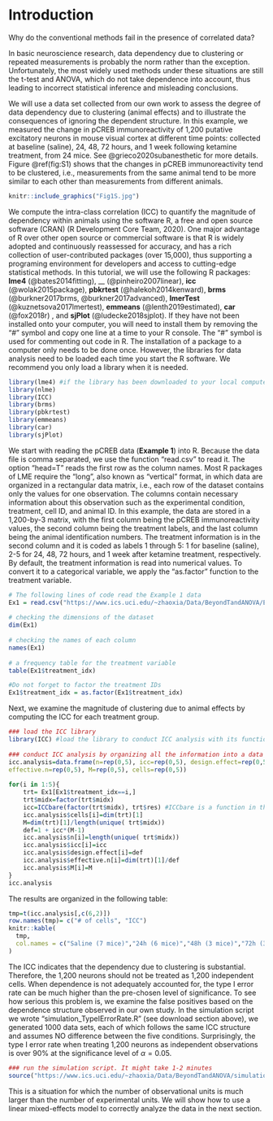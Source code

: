 # Introduction {#intro}

Why do the conventional methods fail in the presence of correlated data?

In basic neuroscience research, data dependency due to clustering or repeated measurements is probably the norm rather than the exception. Unfortunately, the most widely used methods under these situations are still the t-test and ANOVA, which do not take dependence into account, thus leading to incorrect statistical inference and misleading conclusions.

We will use a data set collected from our own work to assess the degree of data dependency due to clustering (animal effects) and to illustrate the consequences of ignoring the dependent structure. In this example, we measured the change in pCREB immunoreactivity of 1,200 putative excitatory neurons in mouse visual cortex at different time points: collected at baseline (saline), 24, 48, 72 hours, and 1 week following ketamine treatment, from 24 mice. See @grieco2020subanesthetic for more details. Figure \@ref(fig:S1) shows that the changes in pCREB immunoreactivity tend to be clustered, i.e., measurements from the same animal tend to be more similar to each other than measurements from different animals.

<!-- regular html comment The following code doesn't work, as \ should be replaced by /
knitr::include_graphics(rep('C:\Users\yu790\Desktop\Desktop\Bookdown\bookdown-demo-main\Fig3S.png'))
--> 


```{r S1, out.width="100%", fig.cap="Normalized pCREB staining intensity values from 1,200 neurons (Example 1). The values in each cluster were from one animal. In total, pCREB values were measured for 1,200 neurons from 24 mice at five conditions: saline (7 mice), 24h (6 mice), 48h (3 mice), 72h (3 mice), 1week (5 mice) after treatment."}
knitr::include_graphics("Fig1S.jpg")
```



We compute the intra-class correlation (ICC) to quantify the magnitude of dependency within animals using the software R, a free and open source software (CRAN) (R Development Core Team, 2020). One major advantage of R over other open source or commercial software is that R is widely adopted and continuously reassessed for accuracy, and has a rich collection of user-contributed packages (over 15,000), thus supporting a programing environment for developers and access to cutting-edge statistical methods. In this tutorial, we will use the following R packages: __lme4__ (@bates2014fitting), __ (@pinheiro2007linear), __icc__ (@wolak2015package), __pbkrtest__ (@halekoh2014kenward), __brms__ (@burkner2017brms, @burkner2017advanced), __lmerTest__ (@kuznetsova2017lmertest), __emmeans__ (@lenth2019estimated), __car__ (@fox2018r) , and __sjPlot__ (@ludecke2018sjplot). If they have not been installed onto your computer, you will need to install them by removing the “#” symbol and copy one line at a time to your R console. The “#” symbol is used for commenting out code in R. The installation of a package to a computer only needs to be done once. However, the libraries for data analysis need to be loaded each time you start the R software. We recommend you only load a library when it is needed.

```{r, message=FALSE, warning=FALSE, cache=TRUE}
library(lme4) #if the library has been downloaded to your local computer, your can use install.pckages("lme4") to download it
library(nlme)
library(ICC)
library(brms)
library(pbkrtest)
library(emmeans)
library(car)
library(sjPlot)
```
<!-- install packages in rmd is not a good idea. See https://community.rstudio.com/t/rmd-install-packages-best-practices/42591 -->

We start with reading the pCREB data (__Example 1__) into R. Because the data file is comma separated, we use the function “read.csv” to read it. The option “head=T” reads the first row as the column names. Most R packages of LME require the “long”, also known as “vertical” format, in which data
are organized in a rectangular data matrix, i.e., each row of the dataset contains only the values for one observation. The columns contain necessary information about this observation such as the experimental condition, treatment, cell ID, and animal ID. In this example, the data are stored in a 1,200-by-3 matrix, with the first column being the pCREB immunoreactivity values, the second column being the treatment labels, and the last column being the animal identification numbers. The treatment information is in the second column and it is coded as labels 1 through 5: 1 for baseline (saline), 2-5 for 24, 48, 72 hours, and 1 week after ketamine treatment, respectively. By default, the treatment information is read into numerical values. To convert it to a categorical variable, we apply the “as.factor” function to the treatment variable.


```{r}
# The following lines of code read the Example 1 data
Ex1 = read.csv("https://www.ics.uci.edu/~zhaoxia/Data/BeyondTandANOVA/Example1.txt", head=T)
 
# checking the dimensions of the dataset
dim(Ex1)
 
# checking the names of each column
names(Ex1)
 
# a frequency table for the treatment variable
table(Ex1$treatment_idx)

#Do not forget to factor the treatment IDs
Ex1$treatment_idx = as.factor(Ex1$treatment_idx)
```

Next, we examine the magnitude of clustering due to animal effects by computing the ICC for each treatment group.


```{r}
### load the ICC library
library(ICC) #load the library to conduct ICC analysis with its function ICCbare
 
### conduct ICC analysis by organizing all the information into a data frame
icc.analysis=data.frame(n=rep(0,5), icc=rep(0,5), design.effect=rep(0,5),
effective.n=rep(0,5), M=rep(0,5), cells=rep(0,5))
 
for(i in 1:5){
    trt= Ex1[Ex1$treatment_idx==i,]
    trt$midx=factor(trt$midx)
    icc=ICCbare(factor(trt$midx), trt$res) #ICCbare is a function in the ICC package
    icc.analysis$cells[i]=dim(trt)[1]
    M=dim(trt)[1]/length(unique( trt$midx))
    def=1 + icc*(M-1)
    icc.analysis$n[i]=length(unique( trt$midx))
    icc.analysis$icc[i]=icc
    icc.analysis$design.effect[i]=def
    icc.analysis$effective.n[i]=dim(trt)[1]/def
    icc.analysis$M[i]=M
}
icc.analysis
```


The results are organized in the following table:

```{r}
tmp=t(icc.analysis[,c(6,2)])
row.names(tmp)= c("# of cells", "ICC")
knitr::kable(
  tmp,
  col.names = c("Saline (7 mice)","24h (6 mice)","48h (3 mice)","72h (3 mice)","1wk (5 mice)")
)
```

The ICC indicates that the dependency due to clustering is substantial. Therefore, the 1,200 neurons should not be treated as 1,200 independent cells. When dependence is not adequately accounted for, the type I error rate can be much higher than the pre-chosen level of significance. To see how serious this problem is, we examine the false positives based on the dependence structure observed in our own study. In the simulation script we wrote “simulation_TypeIErrorRate.R” (see download section above), we generated 1000 data sets, each of which follows the same ICC structure and assumes NO difference between the five conditions. Surprisingly, the type I error rate when treating 1,200 neurons as independent observations is over 90% at the significance level of $\alpha=0.05$.

```{r, eval = FALSE, cache= TRUE}
### run the simulation script. It might take 1-2 minutes
source("https://www.ics.uci.edu/~zhaoxia/Data/BeyondTandANOVA/simulation_TypeIErrorRate.R")
```

This is a situation for which the number of observational units is much larger than the number of experimental units. We will show how to use a linear mixed-effects model to correctly analyze the data in the next section.

